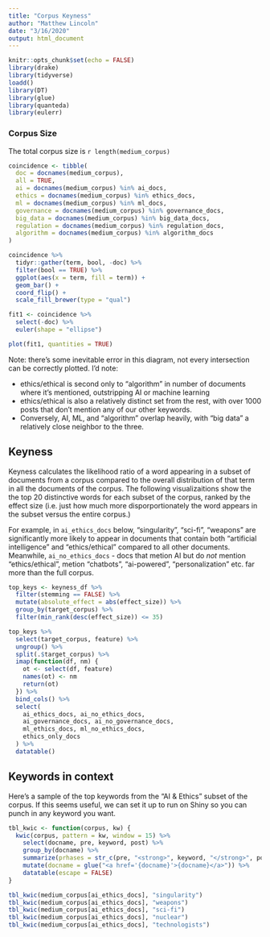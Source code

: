 ```yaml
---
title: "Corpus Keyness"
author: "Matthew Lincoln"
date: "3/16/2020"
output: html_document
---
```


```r
knitr::opts_chunk$set(echo = FALSE)
library(drake)
library(tidyverse)
loadd()
library(DT)
library(glue)
library(quanteda)
library(eulerr)
```

### Corpus Size

The total corpus size is `r length(medium_corpus)`

```r
coincidence <- tibble(
  doc = docnames(medium_corpus),
  all = TRUE,
  ai = docnames(medium_corpus) %in% ai_docs,
  ethics = docnames(medium_corpus) %in% ethics_docs,
  ml = docnames(medium_corpus) %in% ml_docs,
  governance = docnames(medium_corpus) %in% governance_docs,
  big_data = docnames(medium_corpus) %in% big_data_docs,
  regulation = docnames(medium_corpus) %in% regulation_docs,
  algorithm = docnames(medium_corpus) %in% algorithm_docs
)

coincidence %>% 
  tidyr::gather(term, bool, -doc) %>% 
  filter(bool == TRUE) %>% 
  ggplot(aes(x = term, fill = term)) +
  geom_bar() +
  coord_flip() +
  scale_fill_brewer(type = "qual")
```

```r


fit1 <- coincidence %>% 
  select(-doc) %>% 
  euler(shape = "ellipse")

plot(fit1, quantities = TRUE)

```

Note: there's some inevitable error in this diagram, not every intersection can be correctly plotted. I'd note:

- ethics/ethical is second only to "algorithm" in number of documents where it's mentioned, outstripping AI or machine learning
- ethics/ethical is also a relatively distinct set from the rest, with over 1000 posts that don't mention any of our other keywords.
- Conversely, AI, ML, and "algorithm" overlap heavily, with "big data" a relatively close neighbor to the three.

## Keyness

Keyness calculates the likelihood ratio of a word appearing in a subset of documents from a corpus compared to the overall distribution of that term in all the documents of the corpus. The following visualizaitions show the the top 20 distinctive words for each subset of the corpus, ranked by the effect size (i.e. just how much more disporportionately the word appears in the subset versus the entire corpus.)

For example, in `ai_ethics_docs` below, "singularity", "sci-fi", "weapons" are significantly more likely to appear in documents that contain both "artificial intelligence" and "ethics/ethical" compared to all other documents. Meanwhile, `ai_no_ethics_docs` - docs that metion AI but do _not_ mention "ethics/ethical", metion "chatbots", "ai-powered", "personalization" etc. far more than the full corpus.

```r
top_keys <- keyness_df %>% 
  filter(stemming == FALSE) %>% 
  mutate(absolute_effect = abs(effect_size)) %>% 
  group_by(target_corpus) %>% 
  filter(min_rank(desc(effect_size)) <= 35)

top_keys %>% 
  select(target_corpus, feature) %>% 
  ungroup() %>% 
  split(.$target_corpus) %>% 
  imap(function(df, nm) {
    ot <- select(df, feature)
    names(ot) <- nm
    return(ot)
  }) %>% 
  bind_cols() %>% 
  select(
    ai_ethics_docs, ai_no_ethics_docs,
    ai_governance_docs, ai_no_governance_docs,
    ml_ethics_docs, ml_no_ethics_docs,
    ethics_only_docs
  ) %>% 
  datatable()
```

## Keywords in context

Here's a sample of the top keywords from the "AI & Ethics" subset of the corpus. If this seems useful, we can set it up to run on Shiny so you can punch in any keyword you want.

```r
tbl_kwic <- function(corpus, kw) {
  kwic(corpus, pattern = kw, window = 15) %>% 
    select(docname, pre, keyword, post) %>% 
    group_by(docname) %>% 
    summarize(prhases = str_c(pre, "<strong>", keyword, "</strong>", post, sep = " ", collapse = "<br/><br/>")) %>% 
    mutate(docname = glue("<a href='{docname}'>{docname}</a>")) %>% 
    datatable(escape = FALSE)
}

tbl_kwic(medium_corpus[ai_ethics_docs], "singularity")
tbl_kwic(medium_corpus[ai_ethics_docs], "weapons")
tbl_kwic(medium_corpus[ai_ethics_docs], "sci-fi")
tbl_kwic(medium_corpus[ai_ethics_docs], "nuclear")
tbl_kwic(medium_corpus[ai_ethics_docs], "technologists")
```


